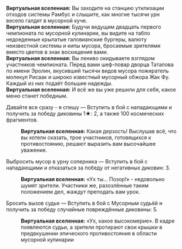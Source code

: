 {{Диалог Начало}}
:'''Виртуальная вселенная:''' Вы заходите на станцию утилизации отходов системы Рамбус и слышите, как многие тысячи урн весело галдят в мусорной куче.
:'''Виртуальная вселенная:''' Будучи ведущим двадцать первого чемпионата по мусорной кулинарии, вы видите на табло недоеденные крылатые галовианские бургеры, валюту неизвестной системы и кипы мусора, бросаемые зрителями вместо цветов в знак восхищения вами.
:'''Виртуальная вселенная:''' Вы лениво окидываете взглядом участников чемпионата. Перед вами шеф-повар дворца Таталова по имени Эролин, вкусивший тысячи видов мусора пожиратель молекул Рисаак и широко известный мусорный обжора Жак Фу. Каждый из них подаёт большие надежды.
:'''Виртуальная вселенная:''' И всё же вы уже решили для себя, какое меню станет победным.
:{{Диалог|Звезда}} Давайте все сразу - я спешу &mdash; Вступить в бой с нападающими и получить за победу диковины 1★: 2, а также 100 космических фрагментов.
::'''Виртуальная вселенная:''' Какая дерзость! Выслушав всё, что вы хотели сказать, трое участников, готовящихся к противостоянию, решают выразить вам высочайшее уважение.
:{{Диалог|Звезда}} Выбросить мусор в урну соперника &mdash; Вступить в бой с нападающими и отказаться за победу от негативных диковин: 3.
::'''Виртуальная вселенная:''' «Ух ты... Позор!» - недовольно шумят зрители. Участники же, разозлённые таким положением дел, жаждут преподать вам урок.
:{{Диалог|Звезда}} Бросить вызов судье &mdash; Вступить в бой с Мусорным судьёй и получить за победу случайные повреждённые диковины: 5.
::'''Виртуальная вселенная:''' «Ух, какое высокомерие». В кадре появляются судьи, а зрители протирают свои крышки в предвкушении эпического противостояния в области мусорной кулинарии
{{Диалог Конец}}